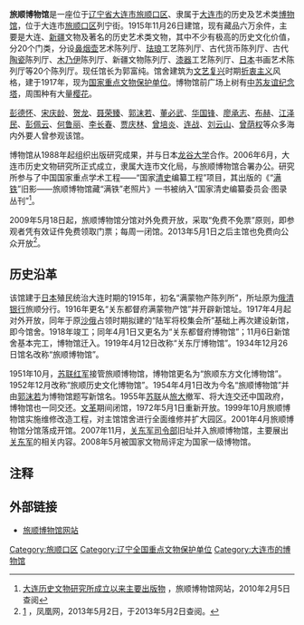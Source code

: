 {{coord|38.80754|121.22971|display=title}}
{{文物保护单位
| 级别 = 全国
| 名称 = 关东厅博物馆旧址
| 图片 = 旅順博物館（關東廳都督府）（正）.JPG
| 所在 = [[辽宁省|辽宁省]][[大连市|大连市]]
| 分类 = 近现代重要史迹及代表性建筑
| 时代 = [[中华民国|中华民国]]
| 编号 = 6-917
| 登录 = 2006年
}}

'''旅顺博物馆'''是一座位于[[辽宁省|辽宁省]][[大连市|大连市]][[旅顺口区|旅顺口区]]、隶属于[[大连市|大连市]]的历史及艺术类[[博物馆|博物馆]]，位于大连市[[旅顺口区|旅顺口区]]列宁街。1915年11月26日建馆，现有藏品六万余件，主要是大连、[[新疆|新疆]]文物及著名的历史艺术类文物，其中不少有极高的历史文化价值，分20个门类，分设[[鼻烟壶|鼻烟壶]]艺术陈列厅、[[珐琅|珐琅]]工艺陈列厅、古代货币陈列厅、古代[[陶瓷|陶瓷]]陈列厅、[[木乃伊|木乃伊]]陈列厅、新疆文物陈列厅、[[漆器|漆器]]工艺陈列厅、[[日本|日本]]书画艺术陈列厅等20个陈列厅。现任馆长为郭富纯。馆舍建筑为[[文艺复兴|文艺复兴]]时期[[折衷主义|折衷主义]]风格，建于1917年，现为[[国家重点文物保护单位|国家重点文物保护单位]]。博物馆前广场上树有[[中苏友谊纪念塔|中苏友谊纪念塔]]，周围种有大量[[樱花|樱花]]。

[[彭德怀|彭德怀]]、[[宋庆龄|宋庆龄]]、[[贺龙|贺龙]]、[[聂荣臻|聂荣臻]]、[[郭沫若|郭沫若]]、[[董必武|董必武]]、[[华国锋|华国锋]]、[[廖承志|廖承志]]、[[布赫|布赫]]、[[江泽民|江泽民]]、[[彭佩云|彭佩云]]、[[何鲁丽|何鲁丽]]、[[李长春|李长春]]、[[贾庆林|贾庆林]]、[[曾培炎|曾培炎]]、[[连战|连战]]、[[刘云山|刘云山]]、[[曾荫权|曾荫权]]等众多海内外要人曾参观该馆。

博物馆从1988年起组织出版研究成果，并与日本[[龙谷大学|龙谷大学]]合作。2006年6月，大连市历史文物研究所正式成立，隶属大连市文化局，与旅顺博物馆合署办公。研究所参与了中国国家重点学术工程——“国家[[清史|清史]]编纂工程”项目，其出版的《“[[满铁|满铁]]”旧影——旅顺博物馆藏“满铁”老照片》一书被纳入“国家清史编纂委员会·图录丛刊”<ref>[http://www.lvshunmuseum.org/guanqingzonglan/yanjiusuo.htm 大连历史文物研究所成立以来主要出版物] {{webarchive|url=https://web.archive.org/web/20130514121229/http://www.lvshunmuseum.org/guanqingzonglan/yanjiusuo.htm |date=2013-05-14 }}，旅顺博物馆网站，2010年2月5日查阅</ref>。

2009年5月18日起，旅顺博物馆分馆对外免费开放，采取“免费不免票”原则，即参观者凭有效证件免费领取门票；每周一闭馆。2013年5月1日之后主馆也免费向公众开放<ref>[http://ln.ifeng.com/news/qx/detail_2013_05/02/760290_0.shtml] {{Wayback|url=http://ln.ifeng.com/news/qx/detail_2013_05/02/760290_0.shtml |date=20190512213151 }}，凤凰网，2013年5月2日，于2013年5月2日查阅。</ref>。

==历史沿革==
该馆建于[[日本|日本]]殖民统治大连时期的1915年，初名“满蒙物产陈列所”，所址原为[[俄清银行|俄清银行]]旅顺分行。1916年更名“关东都督府满蒙物产馆”并开辟新馆址。1917年4月起对外开放，同年于原[[沙俄|沙俄]]占领时期拟建的“陆军将校集会所”基础上再次建设新馆，即今馆舍。1918年竣工；同年4月1日又更名为“关东都督府博物馆”；11月6日新馆舍基本完工，博物馆迁入。1919年4月12日改称“关东厅博物馆”。1934年12月26日馆名改称“旅顺博物馆”。

1951年10月，[[苏联红军|苏联红军]]接管旅顺博物馆，博物馆更名为“旅顺东方文化博物馆”。1952年12月改称“旅顺历史文化博物馆”。1954年4月1日改为今名“旅顺博物馆”并由[[郭沫若|郭沫若]]为博物馆题写新馆名。1955年[[苏联|苏联]]从[[大连|旅大]]撤军、将大连交还中国政府，博物馆也一同交还。[[文革|文革]]期间闭馆，1972年5月1日重新开放。1999年10月旅顺博物馆实施维修改造工程，对主馆馆舍进行全面维修并扩大园区。2001年4月旅顺博物馆分馆落成开馆。2007年11月，[[关东军司令部|关东军司令部]]旧址并入旅顺博物馆，主要展出[[关东军|关东军]]的相关内容。2008年5月被国家文物局评定为国家一级博物馆。

==注释==
{{reflist}}

==外部链接==
*[http://www.lvshunmuseum.org/ 旅顺博物馆网站] {{Wayback|url=http://www.lvshunmuseum.org/ |date=20110916174203 }}


{{中国国家一级博物馆}}
{{辽宁全国重点文物保护单位}}

[[Category:旅顺口区|Category:旅顺口区]]
[[Category:辽宁全国重点文物保护单位|Category:辽宁全国重点文物保护单位]]
[[Category:大连市的博物馆|Category:大连市的博物馆]]